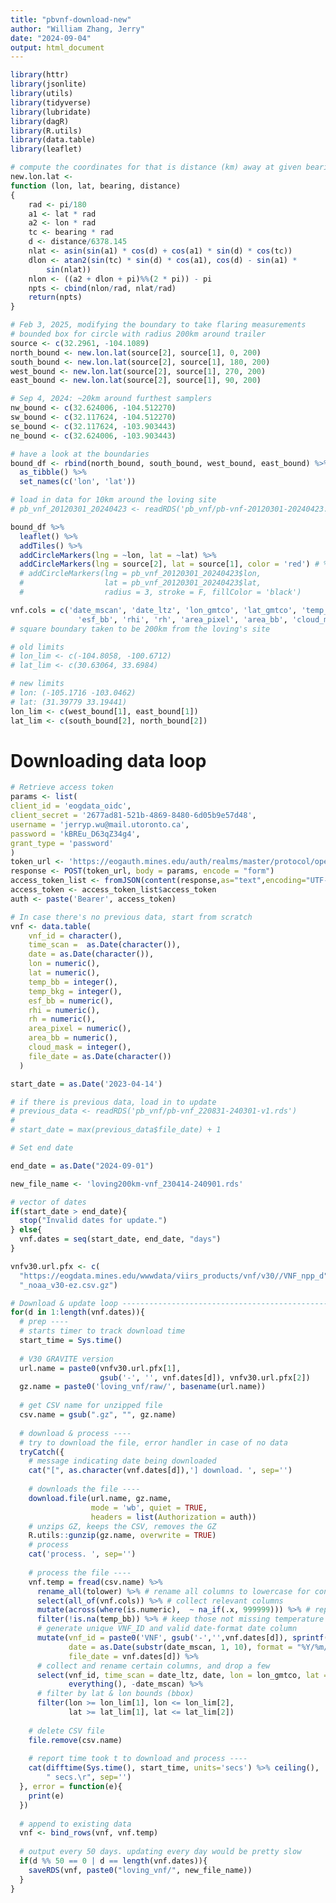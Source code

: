 ```yaml
---
title: "pbvnf-download-new"
author: "William Zhang, Jerry"
date: "2024-09-04"
output: html_document
---
```

```r
library(httr)
library(jsonlite)
library(utils)
library(tidyverse)
library(lubridate)
library(dagR)
library(R.utils)
library(data.table)
library(leaflet)
```

```r
# compute the coordinates for that is distance (km) away at given bearing.
new.lon.lat <-
function (lon, lat, bearing, distance) 
{
    rad <- pi/180
    a1 <- lat * rad
    a2 <- lon * rad
    tc <- bearing * rad
    d <- distance/6378.145
    nlat <- asin(sin(a1) * cos(d) + cos(a1) * sin(d) * cos(tc))
    dlon <- atan2(sin(tc) * sin(d) * cos(a1), cos(d) - sin(a1) * 
        sin(nlat))
    nlon <- ((a2 + dlon + pi)%%(2 * pi)) - pi
    npts <- cbind(nlon/rad, nlat/rad)
    return(npts)
}
```

```r
# Feb 3, 2025, modifying the boundary to take flaring measurements
# bounded box for circle with radius 200km around trailer
source <- c(32.2961, -104.1089)
north_bound <- new.lon.lat(source[2], source[1], 0, 200)
south_bound <- new.lon.lat(source[2], source[1], 180, 200)
west_bound <- new.lon.lat(source[2], source[1], 270, 200)
east_bound <- new.lon.lat(source[2], source[1], 90, 200)

# Sep 4, 2024: ~20km around furthest samplers
nw_bound <- c(32.624006, -104.512270)
sw_bound <- c(32.117624, -104.512270)
se_bound <- c(32.117624, -103.903443)
ne_bound <- c(32.624006, -103.903443)
```

```r
# have a look at the boundaries
bound_df <- rbind(north_bound, south_bound, west_bound, east_bound) %>%
  as_tibble() %>%
  set_names(c('lon', 'lat'))

# load in data for 10km around the loving site
# pb_vnf_20120301_20240423 <- readRDS('pb_vnf/pb-vnf-20120301-20240423.rds')

bound_df %>%
  leaflet() %>%
  addTiles() %>%
  addCircleMarkers(lng = ~lon, lat = ~lat) %>%
  addCircleMarkers(lng = source[2], lat = source[1], color = 'red') # %>%
  # addCircleMarkers(lng = pb_vnf_20120301_20240423$lon,
  #                  lat = pb_vnf_20120301_20240423$lat,
  #                  radius = 3, stroke = F, fillColor = 'black')
```

```r
vnf.cols = c('date_mscan', 'date_ltz', 'lon_gmtco', 'lat_gmtco', 'temp_bb', 'temp_bkg',
               'esf_bb', 'rhi', 'rh', 'area_pixel', 'area_bb', 'cloud_mask')
# square boundary taken to be 200km from the loving's site

# old limits
# lon_lim <- c(-104.8058, -100.6712)
# lat_lim <- c(30.63064, 33.6984)

# new limits
# lon: (-105.1716 -103.0462)
# lat: (31.39779 33.19441)
lon_lim <- c(west_bound[1], east_bound[1])
lat_lim <- c(south_bound[2], north_bound[2])
```

# Downloading data loop
```r
# Retrieve access token
params <- list(
client_id = 'eogdata_oidc',
client_secret = '2677ad81-521b-4869-8480-6d05b9e57d48',
username = 'jerryp.wu@mail.utoronto.ca',
password = 'kBREu_D63qZ34g4',
grant_type = 'password'
)
token_url <- 'https://eogauth.mines.edu/auth/realms/master/protocol/openid-connect/token'
response <- POST(token_url, body = params, encode = "form")
access_token_list <- fromJSON(content(response,as="text",encoding="UTF-8"))
access_token <- access_token_list$access_token
auth <- paste('Bearer', access_token)

# In case there's no previous data, start from scratch
vnf <- data.table(
    vnf_id = character(),
    time_scan =  as.Date(character()),
    date = as.Date(character()),
    lon = numeric(),
    lat = numeric(),
    temp_bb = integer(),
    temp_bkg = integer(),
    esf_bb = numeric(),
    rhi = numeric(),
    rh = numeric(),
    area_pixel = numeric(),
    area_bb = numeric(),
    cloud_mask = integer(),
    file_date = as.Date(character())
  )

start_date = as.Date('2023-04-14')

# if there is previous data, load in to update
# previous_data <- readRDS('pb_vnf/pb-vnf_220831-240301-v1.rds')
# 
# start_date = max(previous_data$file_date) + 1

# Set end date

end_date = as.Date("2024-09-01")

new_file_name <- 'loving200km-vnf_230414-240901.rds'

# vector of dates
if(start_date > end_date){
  stop("Invalid dates for update.")
} else{
  vnf.dates = seq(start_date, end_date, "days")
}

vnfv30.url.pfx <- c(
  "https://eogdata.mines.edu/wwwdata/viirs_products/vnf/v30//VNF_npp_d",
  "_noaa_v30-ez.csv.gz")

# Download & update loop --------------------------------------------------
for(d in 1:length(vnf.dates)){
  # prep ----
  # starts timer to track download time
  start_time = Sys.time()
  
  # V30 GRAVITE version
  url.name = paste0(vnfv30.url.pfx[1], 
                    gsub('-', '', vnf.dates[d]), vnfv30.url.pfx[2])
  gz.name = paste0('loving_vnf/raw/', basename(url.name))
  
  # get CSV name for unzipped file
  csv.name = gsub(".gz", "", gz.name)
  
  # download & process ----
  # try to download the file, error handler in case of no data
  tryCatch({
    # message indicating date being downloaded
    cat("[", as.character(vnf.dates[d]),'] download. ', sep='')
    
    # downloads the file ----
    download.file(url.name, gz.name, 
                  mode = 'wb', quiet = TRUE,
                  headers = list(Authorization = auth))
    # unzips GZ, keeps the CSV, removes the GZ
    R.utils::gunzip(gz.name, overwrite = TRUE)
    # process
    cat('process. ', sep='')
    
    # process the file ----
    vnf.temp = fread(csv.name) %>% 
      rename_all(tolower) %>% # rename all columns to lowercase for convenience
      select(all_of(vnf.cols)) %>% # collect relevant columns
      mutate(across(where(is.numeric),  ~ na_if(.x, 999999))) %>% # replace 999999 as missing
      filter(!is.na(temp_bb)) %>% # keep those not missing temperature
      # generate unique VNF_ID and valid date-format date column
      mutate(vnf_id = paste0('VNF', gsub('-','',vnf.dates[d]), sprintf('%06d', 1:nrow(.))),
             date = as.Date(substr(date_mscan, 1, 10), format = "%Y/%m/%d"),
             file_date = vnf.dates[d]) %>% 
      # collect and rename certain columns, and drop a few
      select(vnf_id, time_scan = date_ltz, date, lon = lon_gmtco, lat = lat_gmtco,
             everything(), -date_mscan) %>% 
      # filter by lat & lon bounds (bbox)
      filter(lon >= lon_lim[1], lon <= lon_lim[2],
             lat >= lat_lim[1], lat <= lat_lim[2])
    
    # delete CSV file
    file.remove(csv.name)
    
    # report time took t to download and process ----
    cat(difftime(Sys.time(), start_time, units='secs') %>% ceiling(),
        " secs.\r", sep='')
  }, error = function(e){
    print(e)
  })
  
  # append to existing data
  vnf <- bind_rows(vnf, vnf.temp)
  
  # output every 50 days. updating every day would be pretty slow
  if(d %% 50 == 0 | d == length(vnf.dates)){
    saveRDS(vnf, paste0("loving_vnf/", new_file_name))
  }
}
```



